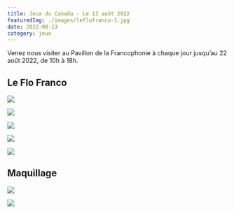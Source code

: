 ```yaml
---
title: Jeux du Canada - Le 13 août 2022
featuredImg: ./images/leflofranco-1.jpg
date: 2022-08-13
category: jeux
---
```

Venez nous visiter au Pavillon de la Francophonie à chaque jour jusqu’au 22 août 2022, de 10h à 18h.

<h2 className="pt-5">Le Flo Franco</h2>
<div className="row">
<div className="col-md-4 my-3">

![](./images/leflofranco-1.jpg)
</div>
<div className="col-md-4 my-3">

![](./images/leflofranco-2.jpg)
</div>
<div className="col-md-4 my-3">

![](./images/leflofranco-3.jpg)
</div>
<div className="col-md-4 my-3">

![](./images/leflofranco-4.jpg)
</div>
<div className="col-md-4 my-3">

![](./images/leflofranco-5.jpg)
</div>
</div>

<h2 className="pt-5">Maquillage</h2>
<div className="row">
<div className="col-md-6 my-3">

![](./images/maquillage-1.jpg)
</div>
<div className="col-md-6 my-3">

![](./images/maquillage-2.jpg)
</div>
</div>